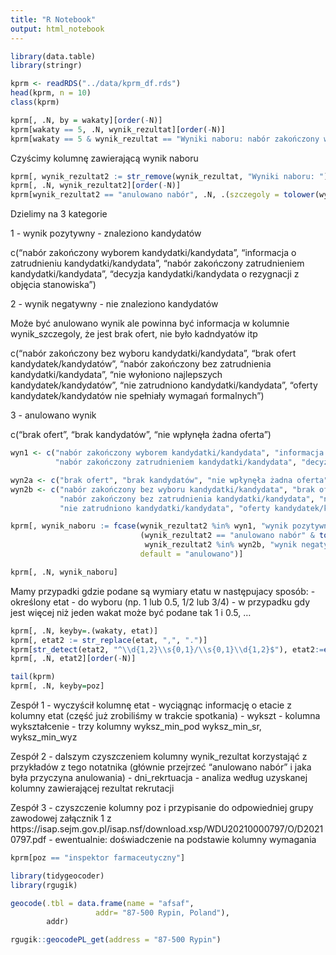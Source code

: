 ```yaml
---
title: "R Notebook"
output: html_notebook
---
```


```r
library(data.table)
library(stringr)
```

```r
kprm <- readRDS("../data/kprm_df.rds")
head(kprm, n = 10)
class(kprm)
```

```r
kprm[, .N, by = wakaty][order(-N)]
kprm[wakaty == 5, .N, wynik_rezultat][order(-N)]
kprm[wakaty == 5 & wynik_rezultat == "Wyniki naboru: nabór zakończony wyborem kandydatki/kandydata", .(wynik_szczegoly)]
```

Czyścimy kolumnę zawierającą wynik naboru

```r
kprm[, wynik_rezultat2 := str_remove(wynik_rezultat, "Wyniki naboru: ")]
kprm[, .N, wynik_rezultat2][order(-N)]
kprm[wynik_rezultat2 == "anulowano nabór", .N, .(szczegoly = tolower(wynik_szczegoly))][order(-N)]
```
Dzielimy na 3 kategorie

1 - wynik pozytywny - znaleziono kandydatów

c("nabór zakończony wyborem kandydatki/kandydata", "informacja o zatrudnieniu kandydatki/kandydata", 
 "nabór zakończony zatrudnieniem kandydatki/kandydata", "decyzja kandydatki/kandydata o rezygnacji z objęcia stanowiska")
 
2 - wynik negatywny - nie znaleziono kandydatów

Może być anulowano wynik ale powinna być informacja w kolumnie wynik_szczegoly, że jest brak ofert, nie było kadndyatów itp 

c("nabór zakończony bez wyboru kandydatki/kandydata", "brak ofert kandydatek/kandydatów", 
"nabór zakończony bez zatrudnienia kandydatki/kandydata", "nie wyłoniono najlepszych kandydatek/kandydatów", 
"nie zatrudniono kandydatki/kandydata", "oferty kandydatek/kandydatów nie spełniały wymagań formalnych")

3 - anulowano wynik 

c("brak ofert", "brak kandydatów", "nie wpłynęła żadna oferta")


```r
wyn1 <- c("nabór zakończony wyborem kandydatki/kandydata", "informacja o zatrudnieniu kandydatki/kandydata", 
          "nabór zakończony zatrudnieniem kandydatki/kandydata", "decyzja kandydatki/kandydata o rezygnacji z objęcia stanowiska")

wyn2a <- c("brak ofert", "brak kandydatów", "nie wpłynęła żadna oferta")
wyn2b <- c("nabór zakończony bez wyboru kandydatki/kandydata", "brak ofert kandydatek/kandydatów", 
           "nabór zakończony bez zatrudnienia kandydatki/kandydata", "nie wyłoniono najlepszych kandydatek/kandydatów", 
           "nie zatrudniono kandydatki/kandydata", "oferty kandydatek/kandydatów nie spełniały wymagań formalnych")

kprm[, wynik_naboru := fcase(wynik_rezultat2 %in% wyn1, "wynik pozytywny",
                             (wynik_rezultat2 == "anulowano nabór" & tolower(wynik_szczegoly) %in% wyn2a) |
                              wynik_rezultat2 %in% wyn2b, "wynik negatywny",
                             default = "anulowano")]

kprm[, .N, wynik_naboru]
```

Mamy przypadki gdzie podane są wymiary etatu w następujacy sposób:
- określony etat
- do wyboru (np. 1 lub 0.5, 1/2 lub 3/4)
- w przypadku gdy jest więcej niż jeden wakat może być podane tak 1 i 0.5, ...

```r
kprm[, .N, keyby=.(wakaty, etat)]
kprm[, etat2 := str_replace(etat, ",", ".")]
kprm[str_detect(etat2, "^\\d{1,2}\\s{0,1}/\\s{0,1}\\d{1,2}$"), etat2:=eval(parse(text = etat2))]
kprm[, .N, etat2][order(-N)]
```

```r
tail(kprm)
kprm[, .N, keyby=poz]
```

Zespół 1
- wyczyścił kolumnę etat - wyciągnąc informację o etacie z kolumny etat (część już zrobiliśmy w trakcie spotkania)
- wykszt - kolumna wykształcenie - trzy kolumny wyksz_min_pod wyksz_min_sr, wyksz_min_wyz 

Zespół 2
- dalszym czyszczeniem kolumny wynik_rezultat korzystająć z przykładów z tego notatnika (głównie przejrzeć "anulowano nabór" i jaka była przyczyna anulowania)
- dni_rekrtuacja - analiza według uzyskanej kolumny zawierającej rezultat rekrutacji

Zespół 3
- czyszczenie kolumny poz i przypisanie do odpowiedniej grupy zawodowej załącznik 1 z https://isap.sejm.gov.pl/isap.nsf/download.xsp/WDU20210000797/O/D20210797.pdf
- ewentualnie: doświadczenie na podstawie kolumny wymagania 


```r
kprm[poz == "inspektor farmaceutyczny"]
```

```r
library(tidygeocoder)
library(rgugik)
```

```r
geocode(.tbl = data.frame(name = "afsaf",
                   addr= "87-500 Rypin, Poland"),
        addr)
```

```r
rgugik::geocodePL_get(address = "87-500 Rypin")
```

